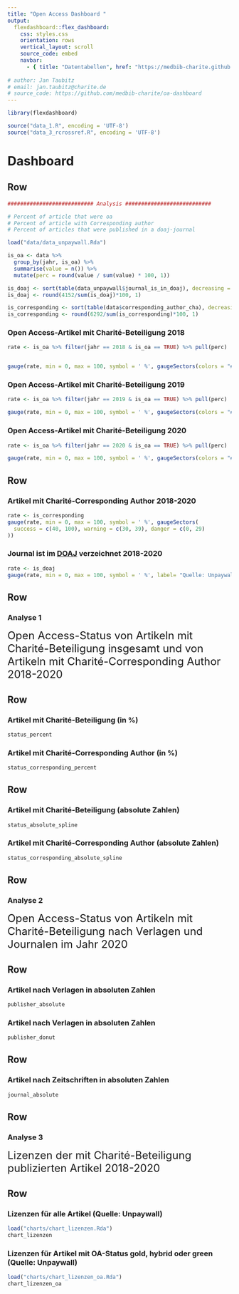 ```yaml
---
title: "Open Access Dashboard "
output: 
  flexdashboard::flex_dashboard:
    css: styles.css
    orientation: rows
    vertical_layout: scroll
    source_code: embed
    navbar:
      - { title: "Datentabellen", href: "https://medbib-charite.github.io/oa-dashboard/tables", align: right }
    
# author: Jan Taubitz
# email: jan.taubitz@charite.de
# source_code: https://github.com/medbib-charite/oa-dashboard
---
```


```r
library(flexdashboard)

source("data_1.R", encoding = 'UTF-8')
source("data_3_rcrossref.R", encoding = 'UTF-8')
```

Dashboard {data-icon="fa-globe"}
===================================== 

Row 
-----------------------------------------------------------------------

```r
########################### Analysis ###########################

# Percent of article that were oa
# Percent of article with Corresponding author
# Percent of articles that were published in a doaj-journal

load("data/data_unpaywall.Rda")

is_oa <- data %>%
  group_by(jahr, is_oa) %>%
  summarise(value = n()) %>%
  mutate(perc = round(value / sum(value) * 100, 1))

is_doaj <- sort(table(data_unpaywall$journal_is_in_doaj), decreasing = TRUE)
is_doaj <- round(4152/sum(is_doaj)*100, 1)

is_corresponding <- sort(table(data$corresponding_author_cha), decreasing = TRUE)
is_corresponding <- round(6292/sum(is_corresponding)*100, 1)
```


### Open Access-Artikel mit Charité-Beteiligung 2018

```r
rate <- is_oa %>% filter(jahr == 2018 & is_oa == TRUE) %>% pull(perc)


gauge(rate, min = 0, max = 100, symbol = ' %', gaugeSectors(colors = "#e97202"))
```

### Open Access-Artikel mit Charité-Beteiligung 2019

```r
rate <- is_oa %>% filter(jahr == 2019 & is_oa == TRUE) %>% pull(perc)

gauge(rate, min = 0, max = 100, symbol = ' %', gaugeSectors(colors = "#e97202"))
```

### Open Access-Artikel mit Charité-Beteiligung 2020

```r
rate <- is_oa %>% filter(jahr == 2020 & is_oa == TRUE) %>% pull(perc)

gauge(rate, min = 0, max = 100, symbol = ' %', gaugeSectors(colors = "#e97202"))
```


Row 
-----------------------------------------------------------------------

### Artikel mit Charité-Corresponding Author 2018-2020

```r
rate <- is_corresponding
gauge(rate, min = 0, max = 100, symbol = ' %', gaugeSectors(
  success = c(40, 100), warning = c(30, 39), danger = c(0, 29)
))
```

### Journal ist im [DOAJ](https://doaj.org/) verzeichnet 2018-2020

```r
rate <- is_doaj
gauge(rate, min = 0, max = 100, symbol = ' %', label= "Quelle: Unpaywall", gaugeSectors(colors = "#e97202"))
```

Row {data-height=auto}
-----------------------------------------------------------------------

### Analyse 1

<font size="5"> Open Access-Status von Artikeln mit Charité-Beteiligung insgesamt und von Artikeln mit Charité-Corresponding Author 2018-2020</font>


Row {data-height=500}
-----------------------------------------------------------------------


### Artikel mit Charité-Beteiligung (in %)

```r
status_percent
```

### Artikel mit Charité-Corresponding Author (in %)

```r
status_corresponding_percent
```

Row {data-height=500}
-----------------------------------------------------------------------


### Artikel mit Charité-Beteiligung (absolute Zahlen)

```r
status_absolute_spline
```

### Artikel mit Charité-Corresponding Author (absolute Zahlen)

```r
status_corresponding_absolute_spline
```




Row {data-height=auto}
-----------------------------------------------------------------------

### Analyse 2

<font size="5"> Open Access-Status von Artikeln mit Charité-Beteiligung nach Verlagen und Journalen im Jahr 2020</font>


Row {data-height=500}
-----------------------------------------------------------------------

### Artikel nach Verlagen in absoluten Zahlen

```r
publisher_absolute
```

### Artikel nach Verlagen in absoluten Zahlen

```r
publisher_donut
```

Row {data-height=500}
-----------------------------------------------------------------------

### Artikel nach Zeitschriften in absoluten Zahlen

```r
journal_absolute
```

###


Row {data-height=auto}
-----------------------------------------------------------------------

### Analyse 3

<font size="5"> Lizenzen der mit Charité-Beteiligung publizierten Artikel 2018-2020</font>

Row 
-----------------------------------------------------------------------

### Lizenzen für alle Artikel (Quelle: Unpaywall)

```r
load("charts/chart_lizenzen.Rda")
chart_lizenzen
```

### Lizenzen für Artikel mit OA-Status gold, hybrid oder green (Quelle: Unpaywall)

```r
load("charts/chart_lizenzen_oa.Rda")
chart_lizenzen_oa
```

